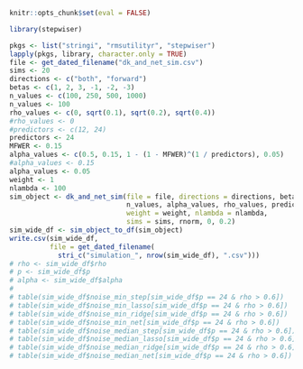 
```r
knitr::opts_chunk$set(eval = FALSE)
```

```r
library(stepwiser)

pkgs <- list("stringi", "rmsutilityr", "stepwiser")
lapply(pkgs, library, character.only = TRUE)
file <- get_dated_filename("dk_and_net_sim.csv")
sims <- 20
directions <- c("both", "forward")
betas <- c(1, 2, 3, -1, -2, -3)
n_values <- c(100, 250, 500, 1000)
n_values <- 100
rho_values <- c(0, sqrt(0.1), sqrt(0.2), sqrt(0.4))
#rho_values <- 0
#predictors <- c(12, 24)
predictors <- 24
MFWER <- 0.15
alpha_values <- c(0.5, 0.15, 1 - (1 - MFWER)^(1 / predictors), 0.05)
#alpha_values <- 0.15
alpha_values <- 0.05
weight <- 1
nlambda <- 100
sim_object <- dk_and_net_sim(file = file, directions = directions, betas, 
                             n_values, alpha_values, rho_values, predictors, 
                             weight = weight, nlambda = nlambda,
                             sims = sims, rnorm, 0, 0.2)
sim_wide_df <- sim_object_to_df(sim_object)
write.csv(sim_wide_df, 
          file = get_dated_filename(
            stri_c("simulation_", nrow(sim_wide_df), ".csv")))
# rho <- sim_wide_df$rho
# p <- sim_wide_df$p
# alpha <- sim_wide_df$alpha
# 
# table(sim_wide_df$noise_min_step[sim_wide_df$p == 24 & rho > 0.6])
# table(sim_wide_df$noise_min_lasso[sim_wide_df$p == 24 & rho > 0.6])
# table(sim_wide_df$noise_min_ridge[sim_wide_df$p == 24 & rho > 0.6])
# table(sim_wide_df$noise_min_net[sim_wide_df$p == 24 & rho > 0.6])
# table(sim_wide_df$noise_median_step[sim_wide_df$p == 24 & rho > 0.6])
# table(sim_wide_df$noise_median_lasso[sim_wide_df$p == 24 & rho > 0.6])
# table(sim_wide_df$noise_median_ridge[sim_wide_df$p == 24 & rho > 0.6])
# table(sim_wide_df$noise_median_net[sim_wide_df$p == 24 & rho > 0.6])
````